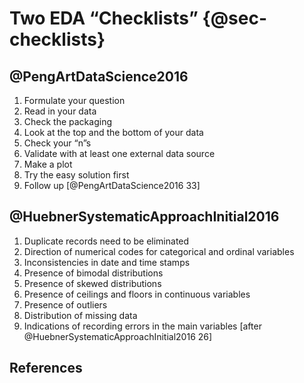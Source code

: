 # Two EDA "Checklists" {@sec-checklists}

## @PengArtDataScience2016 ##

1. Formulate your question
2. Read in your data
3. Check the packaging
4. Look at the top and the bottom of your data
5. Check your “n”s
6. Validate with at least one external data source 
7. Make a plot
8. Try the easy solution first
9. Follow up [@PengArtDataScience2016 33]

## @HuebnerSystematicApproachInitial2016 ##

1. Duplicate records need to be eliminated
2. Direction of numerical codes for categorical and ordinal variables
3. Inconsistencies in date and time stamps
4. Presence of bimodal distributions
5. Presence of skewed distributions
6. Presence of ceilings and floors in continuous variables
7. Presence of outliers
8. Distribution of missing data
9. Indications of recording errors in the main variables [after @HuebnerSystematicApproachInitial2016 26]

## References 
